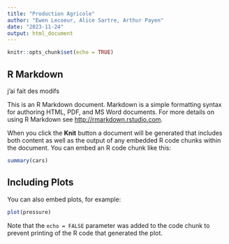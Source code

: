 ```yaml
---
title: "Production Agricole"
author: "Ewen Lecoeur, Alice Sartre, Arthur Payen"
date: "2023-11-24"
output: html_document
---
```


```r
knitr::opts_chunk$set(echo = TRUE)
```

## R Markdown

j'ai fait des modifs

This is an R Markdown document. Markdown is a simple formatting syntax for authoring HTML, PDF, and MS Word documents. For more details on using R Markdown see <http://rmarkdown.rstudio.com>.

When you click the **Knit** button a document will be generated that includes both content as well as the output of any embedded R code chunks within the document. You can embed an R code chunk like this:

```r
summary(cars)
```

## Including Plots

You can also embed plots, for example:

```r
plot(pressure)
```

Note that the `echo = FALSE` parameter was added to the code chunk to prevent printing of the R code that generated the plot.
